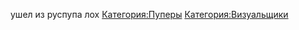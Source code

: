 {{Инфобокс для пуперов
|title2=Пример
|другие_ники=grlnoff
|image3=Пример
|caption3=Пример
|сферы_творчества=RYTP
|год_начала=Пример
|image4=Пример
|caption4=Пример
|имя_фамилия=Александр Трей (псевдоним)
|дата_рождения=28 ноября
|место_проживания=Пример
|ссылки=Пример
}}
ушел из руспупа лох
[[Категория:Пуперы]]
[[Категория:Визуальщики]]